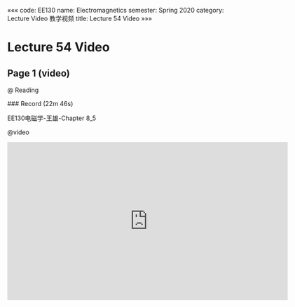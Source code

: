 «««
code: EE130
name: Electromagnetics
semester: Spring 2020
category: Lecture Video 教学视频
title: Lecture 54 Video
»»»

# Lecture 54 Video

## Page 1 (video)

@ Reading

<div class="markdown-body">
### Record (22m 46s)

EE130电磁学-王雄-Chapter 8_5
</div>

@video

<iframe src="https://sbbrisk.com/e/wrl01f7z3eoq.html" frameborder=0 marginwidth=0 marginheight=0 scrolling=no width=640 height=360 allowfullscreen></iframe>
